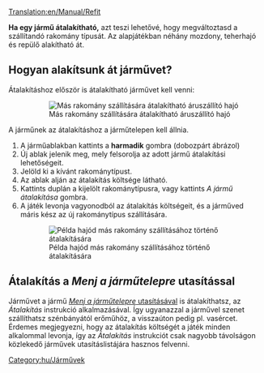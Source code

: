 [[Translation:en/Manual/Refit]]
{{hu/Oktatás}}

'''Ha egy jármű átalakítható,''' azt teszi lehetővé, hogy megváltoztasd a szállítandó rakomány típusát. Az alapjátékban néhány mozdony, teherhajó és repülő alakítható át.

== Hogyan alakítsunk át járművet? ==
Átalakításhoz először is átalakítható járművet kell venni:
:[[File:en/Refitable ship.png|none|frame|Más rakomány szállítására átalakítható áruszállító hajó]]

A járműnek az átalakításhoz a járműtelepen kell állnia.

# A járműablakban kattints a '''harmadik''' gombra (dobozpárt ábrázol)
# Új ablak jelenik meg, mely felsorolja az adott jármű átalakítási lehetőségeit.
# Jelöld ki a kívánt rakománytípust. 
# Az ablak alján az átalakítás költsége látható.
# Kattints duplán a kijelölt rakománytípusra, vagy kattints ''A jármű átalakítása'' gombra.
# A játék levonja vagyonodból az átalakítás költségeit, és a járműved máris kész az új rakománytípus szállítására.
:[[File:en/Refit ship.png|none|frame|Példa hajód más rakomány szállításához történő átalakítására]]

== Átalakítás a ''Menj a járműtelepre'' utasítással == 
Járművet a jármű [[hu/Járművek utasításai#Menj|''Menj a járműtelepre'' utasításával]] is átalakíthatsz, az ''Átalakítás'' instrukció alkalmazásával. Így ugyanazzal a járművel szenet szállíthatsz szénbányától erőműhöz, a visszaúton pedig pl. vasércet. Érdemes megjegyezni, hogy az átalakítás költségét a játék minden alkalommal levonja, így az ''Átalakítás'' instrukciót csak nagyobb távolságon közlekedő járművek utasításlistájára hasznos felvenni.

[[Category:hu/Járművek]]